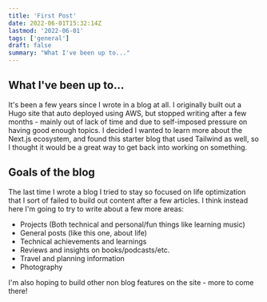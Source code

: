 ```yaml
---
title: 'First Post'
date: 2022-06-01T15:32:14Z
lastmod: '2022-06-01'
tags: ['general']
draft: false
summary: "What I've been up to..."
---
```


## What I've been up to...

It's been a few years since I wrote in a blog at all. I originally built out a Hugo site that auto deployed using AWS, but stopped writing after a few months - mainly out of lack of time and due to self-imposed pressure on having good enough topics. I decided I wanted to learn more about the Next.js ecosystem, and found this starter blog that used Tailwind as well, so I thought it would be a great way to get back into working on something.

## Goals of the blog

The last time I wrote a blog I tried to stay so focused on life optimization that I sort of failed to build out content after a few articles. I think instead here I'm going to try to write about a few more areas:

- Projects (Both technical and personal/fun things like learning music)
- General posts (like this one, about life)
- Technical achievements and learnings
- Reviews and insights on books/podcasts/etc.
- Travel and planning information
- Photography

I'm also hoping to build other non blog features on the site - more to come there!
